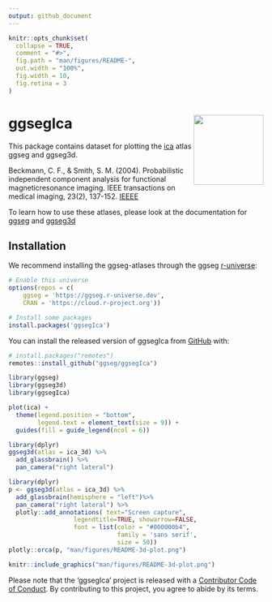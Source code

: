 ```yaml
---
output: github_document
---
```


<!-- README.md is generated from README.Rmd. Please edit that file -->

```r
knitr::opts_chunk$set(
  collapse = TRUE,
  comment = "#>",
  fig.path = "man/figures/README-",
  out.width = "100%",
  fig.width = 10, 
  fig.retina = 3
)
```

# ggsegIca <img src='man/figures/logo.png' align="right" height="138.5" />

<!-- badges: start -->
<!-- badges: end -->

This package contains dataset for plotting the [ica](add url here) atlas ggseg and ggseg3d. 

Beckmann, C. F., & Smith, S. M. (2004). 
Probabilistic independent component analysis for functional magneticresonance imaging. IEEE transactions on medical imaging, 23(2), 137-152.
[IEEEE](https://ieeexplore.ieee.org/document/1263605)

To learn how to use these atlases, please look at the documentation for [ggseg](https://ggseg.github.io/ggseg/) and [ggseg3d](https://ggseg.github.io/ggseg3d)

## Installation

We recommend installing the ggseg-atlases through the ggseg [r-universe](https://ggseg.r-universe.dev/ui#builds):

```r
# Enable this universe
options(repos = c(
    ggseg = 'https://ggseg.r-universe.dev',
    CRAN = 'https://cloud.r-project.org'))

# Install some packages
install.packages('ggsegIca')
```

You can install the released version of ggsegIca from [GitHub](https://github.com/) with:

``` r
# install.packages("remotes")
remotes::install_github("ggseg/ggsegIca")
```

```r
library(ggseg)
library(ggseg3d)
library(ggsegIca)

plot(ica) +
  theme(legend.position = "bottom", 
        legend.text = element_text(size = 9)) +
  guides(fill = guide_legend(ncol = 6))

```

```r
library(dplyr)
ggseg3d(atlas = ica_3d) %>% 
  add_glassbrain() %>% 
  pan_camera("right lateral")
```

```r
library(dplyr)
p <- ggseg3d(atlas = ica_3d) %>%
  add_glassbrain(hemisphere = "left")%>%
  pan_camera("right lateral") %>%
  plotly::add_annotations( text="Screen capture",
                  legendtitle=TRUE, showarrow=FALSE,
                  font = list(color = "#000000b4",
                              family = 'sans serif',
                              size = 50))
plotly::orca(p, "man/figures/README-3d-plot.png")
```

```r
knitr::include_graphics("man/figures/README-3d-plot.png")
```

Please note that the 'ggsegIca' project is released with a
[Contributor Code of Conduct](CODE_OF_CONDUCT.md).
By contributing to this project, you agree to abide by its terms.
